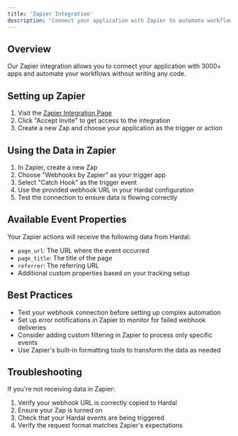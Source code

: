 ```yaml
---
title: 'Zapier Integration'
description: 'Connect your application with Zapier to automate workflows'
---
```


## Overview

Our Zapier integration allows you to connect your application with 3000+ apps and automate your workflows without writing any code. 

## Setting up Zapier

1. Visit the [Zapier Integration Page](https://zapier.com/apps/yourapp)
2. Click "Accept Invite" to get access to the integration
3. Create a new Zap and choose your application as the trigger or action


## Using the Data in Zapier

1. In Zapier, create a new Zap
2. Choose "Webhooks by Zapier" as your trigger app
3. Select "Catch Hook" as the trigger event
4. Use the provided webhook URL in your Hardal configuration
5. Test the connection to ensure data is flowing correctly

## Available Event Properties

Your Zapier actions will receive the following data from Hardal:

- `page_url`: The URL where the event occurred
- `page_title`: The title of the page
- `referrer`: The referring URL
- Additional custom properties based on your tracking setup

## Best Practices

- Test your webhook connection before setting up complex automation
- Set up error notifications in Zapier to monitor for failed webhook deliveries
- Consider adding custom filtering in Zapier to process only specific events
- Use Zapier's built-in formatting tools to transform the data as needed

## Troubleshooting

If you're not receiving data in Zapier:

1. Verify your webhook URL is correctly copied to Hardal
2. Ensure your Zap is turned on
3. Check that your Hardal events are being triggered
4. Verify the request format matches Zapier's expectations